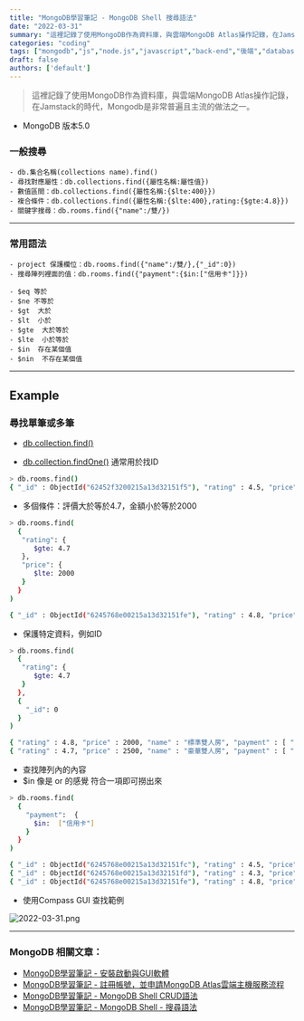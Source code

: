 ```yaml
---
title: "MongoDB學習筆記 - MongoDB Shell 搜尋語法"
date: "2022-03-31"
summary: "這裡記錄了使用MongoDB作為資料庫，與雲端MongoDB Atlas操作記錄，在Jamstack的時代，Mongodb是非常普遍且主流的做法之一。"
categories: "coding"
tags: ["mongodb","js","node.js","javascript","back-end","後端","database","db","Jamstack"]
draft: false
authors: ['default']
---
```


> 這裡記錄了使用MongoDB作為資料庫，與雲端MongoDB Atlas操作記錄，在Jamstack的時代，Mongodb是非常普遍且主流的做法之一。

- MongoDB 版本5.0

### 一般搜尋

```
- db.集合名稱(collections name).find()
- 尋找對應屬性：db.collections.find({屬性名稱:屬性值})
- 數值區間：db.collections.find({屬性名稱:{$lte:400}})
- 複合條件：db.collections.find({屬性名稱:{$lte:400},rating:{$gte:4.8}})
- 關鍵字搜尋：db.rooms.find({"name":/雙/})
```
---

### 常用語法

```
- project 保護欄位：db.rooms.find({"name":/雙/},{"_id":0})
- 搜尋陣列裡面的值：db.rooms.find({"payment":{$in:["信用卡"]}})

- $eq 等於
- $ne 不等於
- $gt  大於
- $lt  小於
- $gte  大於等於
- $lte  小於等於
- $in  存在某個值
- $nin  不存在某個值

```



---


## Example

### 尋找單筆或多筆

- [db.collection.find()](https://www.mongodb.com/docs/manual/reference/method/db.collection.find/#mongodb-method-db.collection.find)

- [db.collection.findOne()](https://www.mongodb.com/docs/manual/reference/method/db.collection.findOne/) 通常用於找ID

```bash
> db.rooms.find()
{ "_id" : ObjectId("62452f3200215a13d32151f5"), "rating" : 4.5, "price" : 1000, "name" : "標準單人房" }
```

- 多個條件：評價大於等於4.7，金額小於等於2000

```bash
> db.rooms.find(
  {
   "rating": {
      $gte: 4.7
   },
   "price": {
      $lte: 2000
   }
  }
)

{ "_id" : ObjectId("6245768e00215a13d32151fe"), "rating" : 4.8, "price" : 2000, "name" : "標準雙人房", "payment" : [ "信用卡", "ATM" ] }
```

- 保護特定資料，例如ID

```bash
> db.rooms.find(
  {
   "rating": {
      $gte: 4.7
   }
  },
  {
    "_id": 0
  }
)

{ "rating" : 4.8, "price" : 2000, "name" : "標準雙人房", "payment" : [ "信用卡", "ATM" ] }
{ "rating" : 4.7, "price" : 2500, "name" : "豪華雙人房", "payment" : [ "ATM" ] }
```

- 查找陣列內的內容
- $in 像是 or 的感覺 符合一項即可撈出來

```bash
> db.rooms.find(
  {
    "payment":  {
      $in:  ["信用卡"]
    }
  }
)

{ "_id" : ObjectId("6245768e00215a13d32151fc"), "rating" : 4.5, "price" : 1000, "name" : "標準單人房", "payment" : [ "信用卡", "ATM" ] }
{ "_id" : ObjectId("6245768e00215a13d32151fd"), "rating" : 4.3, "price" : 1500, "name" : "豪華單人房", "payment" : [ "信用卡", "ATM" ] }
{ "_id" : ObjectId("6245768e00215a13d32151fe"), "rating" : 4.8, "price" : 2000, "name" : "標準雙人房", "payment" : [ "信用卡", "ATM" ] }
```

- 使用Compass GUI 查找範例

![2022-03-31.png](/static/images/blog/mongodb-4/2022-03-31.png)

---

### MongoDB 相關文章：
- <a href="/blog/learn-mongodb/mongodb-1">MongoDB學習筆記 - 安裝啟動與GUI軟體</a><br/>
- <a href="/blog/learn-mongodb/mongodb-2">MongoDB學習筆記 - 註冊帳號，並申請MongoDB Atlas雲端主機服務流程</a><br/>
- <a href="/blog/learn-mongodb/mongodb-3">MongoDB學習筆記 - MongoDB Shell CRUD語法</a><br/>
- <a href="/blog/learn-mongodb/mongodb-4">MongoDB學習筆記 - MongoDB Shell - 搜尋語法</a><br/>
